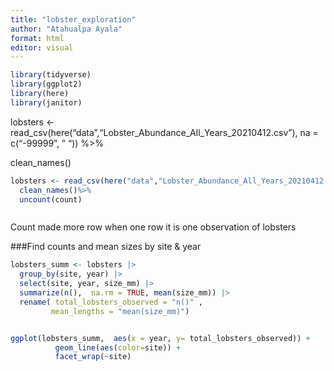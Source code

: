 ```yaml
---
title: "lobster_exploration"
author: "Atahualpa Ayala"
format: html
editor: visual
---
```


```r
library(tidyverse)
library(ggplot2)
library(here)
library(janitor)
```

lobsters \<- read_csv(here("data","Lobster_Abundance_All_Years_20210412.csv"), na = c("-99999", " ")) %\>%

clean_names()

```r
lobsters <- read_csv(here("data","Lobster_Abundance_All_Years_20210412.csv"), na = c("-99999", " ")) %>% 
  clean_names()%>%
  uncount(count)



```

Count made more row when one row it is one observation of lobsters


###Find counts and mean sizes by site & year
```r
lobsters_summ <- lobsters |>
  group_by(site, year) |> 
  select(site, year, size_mm) |>
  summarize(n(),  na.rm = TRUE, mean(size_mm)) |>
  rename( total_lobsters_observed = "n()" ,
         mean_lengths = "mean(size_mm)")


ggplot(lobsters_summ,  aes(x = year, y= total_lobsters_observed)) + 
          geom_line(aes(color=site)) +
          facet_wrap(~site)

```

```r

```

